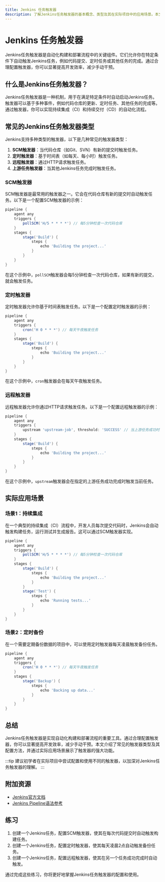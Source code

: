 ```yaml
---
title: Jenkins 任务触发器
description: 了解Jenkins任务触发器的基本概念、类型及其在实际项目中的应用场景。本文适合初学者，将逐步讲解如何配置和使用Jenkins任务触发器。
---
```


# Jenkins 任务触发器

Jenkins任务触发器是自动化构建和部署流程中的关键组件。它们允许你在特定条件下自动触发Jenkins任务，例如代码提交、定时任务或其他任务的完成。通过合理配置触发器，你可以显著提高开发效率，减少手动干预。

## 什么是Jenkins任务触发器？

Jenkins任务触发器是一种机制，用于在满足特定条件时自动启动Jenkins任务。触发器可以基于多种事件，例如代码仓库的更新、定时任务、其他任务的完成等。通过触发器，你可以实现持续集成（CI）和持续交付（CD）的自动化流程。

## 常见的Jenkins任务触发器类型

Jenkins支持多种类型的触发器，以下是几种常见的触发器类型：

1. **SCM触发器**：当代码仓库（如Git、SVN）有新的提交时触发任务。
2. **定时触发器**：基于时间表（如每天、每小时）触发任务。
3. **远程触发器**：通过HTTP请求触发任务。
4. **上游任务触发器**：当其他Jenkins任务完成时触发任务。

### SCM触发器

SCM触发器是最常用的触发器之一。它会在代码仓库有新的提交时自动触发任务。以下是一个配置SCM触发器的示例：

```groovy
pipeline {
    agent any
    triggers {
        pollSCM('H/5 * * * *') // 每5分钟检查一次代码仓库
    }
    stages {
        stage('Build') {
            steps {
                echo 'Building the project...'
            }
        }
    }
}
```

在这个示例中，`pollSCM`触发器会每5分钟检查一次代码仓库，如果有新的提交，就会触发任务。

### 定时触发器

定时触发器允许你基于时间表触发任务。以下是一个配置定时触发器的示例：

```groovy
pipeline {
    agent any
    triggers {
        cron('H 0 * * *') // 每天午夜触发任务
    }
    stages {
        stage('Build') {
            steps {
                echo 'Building the project...'
            }
        }
    }
}
```

在这个示例中，`cron`触发器会在每天午夜触发任务。

### 远程触发器

远程触发器允许你通过HTTP请求触发任务。以下是一个配置远程触发器的示例：

```groovy
pipeline {
    agent any
    triggers {
        upstream 'upstream-job', threshold: 'SUCCESS' // 当上游任务成功时触发
    }
    stages {
        stage('Build') {
            steps {
                echo 'Building the project...'
            }
        }
    }
}
```

在这个示例中，`upstream`触发器会在指定的上游任务成功完成时触发当前任务。

## 实际应用场景

### 场景1：持续集成

在一个典型的持续集成（CI）流程中，开发人员每次提交代码时，Jenkins会自动触发构建任务，运行测试并生成报告。这可以通过SCM触发器实现。

```groovy
pipeline {
    agent any
    triggers {
        pollSCM('H/5 * * * *') // 每5分钟检查一次代码仓库
    }
    stages {
        stage('Build') {
            steps {
                echo 'Building the project...'
            }
        }
        stage('Test') {
            steps {
                echo 'Running tests...'
            }
        }
    }
}
```

### 场景2：定时备份

在一个需要定期备份数据的项目中，可以使用定时触发器每天凌晨触发备份任务。

```groovy
pipeline {
    agent any
    triggers {
        cron('H 0 * * *') // 每天午夜触发任务
    }
    stages {
        stage('Backup') {
            steps {
                echo 'Backing up data...'
            }
        }
    }
}
```

## 总结

Jenkins任务触发器是实现自动化构建和部署流程的重要工具。通过合理配置触发器，你可以显著提高开发效率，减少手动干预。本文介绍了常见的触发器类型及其配置方法，并通过实际应用场景展示了触发器的强大功能。

:::tip
建议初学者在实际项目中尝试配置和使用不同的触发器，以加深对Jenkins任务触发器的理解。
:::

## 附加资源

- [Jenkins官方文档](https://www.jenkins.io/doc/)
- [Jenkins Pipeline语法参考](https://www.jenkins.io/doc/book/pipeline/syntax/)

## 练习

1. 创建一个Jenkins任务，配置SCM触发器，使其在每次代码提交时自动触发构建任务。
2. 创建一个Jenkins任务，配置定时触发器，使其每天凌晨2点自动触发备份任务。
3. 创建一个Jenkins任务，配置远程触发器，使其在另一个任务成功完成时自动触发。

通过完成这些练习，你将更好地掌握Jenkins任务触发器的配置和使用。